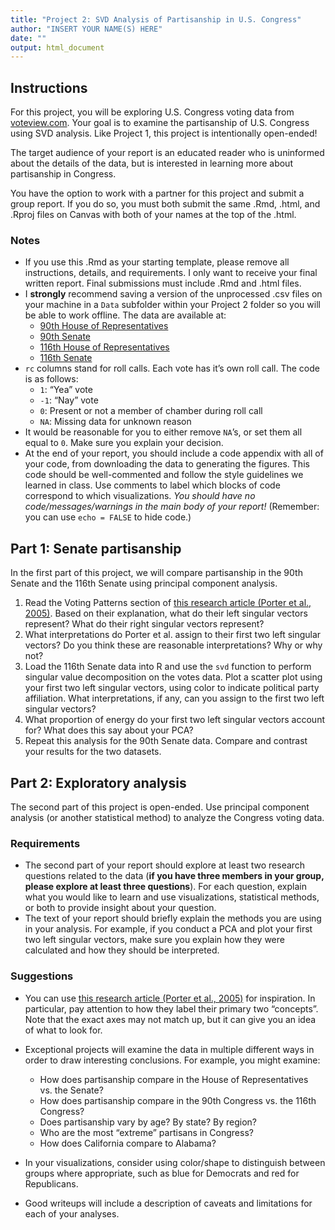 ```yaml
---
title: "Project 2: SVD Analysis of Partisanship in U.S. Congress"
author: "INSERT YOUR NAME(S) HERE"
date: ""
output: html_document
---
```


## Instructions

For this project, you will be exploring U.S. Congress voting data from  [voteview.com](https://www.voteview.com).
Your goal is to examine the partisanship of U.S. Congress using SVD analysis.
Like Project 1, this project is intentionally open-ended!

The target audience of your report is an educated reader who is uninformed about the details of the data, but is interested in learning more about partisanship in Congress. 

You have the option to work with a partner for this project and submit a group report. 
If you do so, you must both submit the same .Rmd, .html, and .Rproj files on Canvas with both of your names at the top of the .html.

### Notes

* If you use this .Rmd as your starting template, please remove all instructions, details, and requirements. I only want to receive your final written report. Final submissions must include .Rmd and .html files.
* I **strongly** recommend saving a version of the unprocessed .csv files on your machine in a `Data` subfolder within your Project 2 folder so you will be able to work offline. The data are available at:
  * [90th House of Representatives](https://raw.githubusercontent.com/peteragao/STAT302-AUT2021/base/files/projects/02_congress-data/house_90_raw.csv)
  * [90th Senate](https://raw.githubusercontent.com/peteragao/STAT302-AUT2021/base/files/projects/02_congress-data/senate_90_raw.csv)
  * [116th House of Representatives](https://raw.githubusercontent.com/peteragao/STAT302-AUT2021/base/files/projects/02_congress-data/house_116_raw.csv)
  * [116th Senate](https://raw.githubusercontent.com/peteragao/STAT302-AUT2021/base/files/projects/02_congress-data/senate_116_raw.csv)
* `rc` columns stand for roll calls. Each vote has it's own roll call. The code is as follows:
  * `1`: "Yea" vote
  * `-1`: "Nay" vote
  * `0`: Present or not a member of chamber during roll call
  * `NA`: Missing data for unknown reason
* It would be reasonable for you to either remove `NA`'s, or set them all equal to `0`. Make sure you explain your decision.
* At the end of your report, you should include a code appendix with all of your code, from downloading the data to generating the figures. This code should be well-commented and follow the style guidelines we learned in class. Use comments to label which blocks of code correspond to which visualizations. *You should have no code/messages/warnings in the main body of your report!* (Remember: you can use `echo = FALSE` to hide code.)

## Part 1: Senate partisanship

In the first part of this project, we will compare partisanship in the 90th Senate and the 116th Senate using principal component analysis.

1. Read the Voting Patterns section of [this research article (Porter et al., 2005)](HouseOfRepresentatives.pdf). Based on their explanation, what do their left singular vectors represent? What do their right singular vectors represent?
2. What interpretations do Porter et al. assign to their first two left singular vectors? Do you think these are reasonable interpretations? Why or why not?
3. Load the 116th Senate data into R and use the `svd` function to perform singular value decomposition on the votes data. Plot a scatter plot using your first two left singular vectors, using color to indicate political party affiliation. What interpretations, if any, can you assign to the first two left singular vectors?
4. What proportion of energy do your first two left singular vectors account for? What does this say about your PCA?
5. Repeat this analysis for the 90th Senate data. Compare and contrast your results for the two datasets.

## Part 2: Exploratory analysis

The second part of this project is open-ended. Use principal component analysis (or another statistical method) to analyze the Congress voting data.

### Requirements

* The second part of your report should explore at least two research questions related to the data (**if you have three members in your group, please explore at least three questions**). For each question, explain what you would like to learn and use visualizations, statistical methods, or both to provide insight about your question.
* The text of your report should briefly explain the methods you are using in your analysis. For example, if you conduct a PCA and plot your first two left singular vectors, make sure you explain how they were calculated and how they should be interpreted.

### Suggestions

* You can use [this research article (Porter et al., 2005)](HouseOfRepresentatives.pdf) for inspiration. In particular, pay attention to how they label their primary two "concepts". Note that the exact axes may not match up, but it can give you an idea of what to look for.

* Exceptional projects will examine the data in multiple different ways in order to draw interesting conclusions. For example, you might examine:

    * How does partisanship compare in the House of Representatives vs. the Senate?
    * How does partisanship compare in the 90th Congress vs. the 116th Congress?
    * Does partisanship vary by age? By state? By region?
    * Who are the most "extreme" partisans in Congress?
    * How does California compare to Alabama?

* In your visualizations, consider using color/shape to distinguish between groups where appropriate, such as blue for Democrats and red for Republicans.

* Good writeups will include a description of caveats and limitations for each of your analyses.